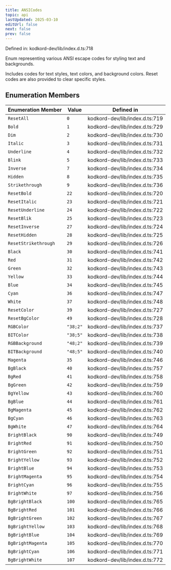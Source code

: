 ```yaml
---
title: ANSICodes
topic: api
lastUpdated: 2025-03-10
editUrl: false
next: false
prev: false
---
```


Defined in: kodkord-dev/lib/index.d.ts:718

Enum representing various ANSI escape codes for styling text and backgrounds.

Includes codes for text styles, text colors, and background colors.
Reset codes are also provided to clear specific styles.

## Enumeration Members

| Enumeration Member | Value | Defined in |
| ------ | ------ | ------ |
| <a id="resetall"></a> `ResetAll` | `0` | kodkord-dev/lib/index.d.ts:719 |
| <a id="bold"></a> `Bold` | `1` | kodkord-dev/lib/index.d.ts:729 |
| <a id="dim"></a> `Dim` | `2` | kodkord-dev/lib/index.d.ts:730 |
| <a id="italic"></a> `Italic` | `3` | kodkord-dev/lib/index.d.ts:731 |
| <a id="underline"></a> `Underline` | `4` | kodkord-dev/lib/index.d.ts:732 |
| <a id="blink"></a> `Blink` | `5` | kodkord-dev/lib/index.d.ts:733 |
| <a id="inverse"></a> `Inverse` | `7` | kodkord-dev/lib/index.d.ts:734 |
| <a id="hidden"></a> `Hidden` | `8` | kodkord-dev/lib/index.d.ts:735 |
| <a id="strikethrough"></a> `Strikethrough` | `9` | kodkord-dev/lib/index.d.ts:736 |
| <a id="resetbold"></a> `ResetBold` | `22` | kodkord-dev/lib/index.d.ts:720 |
| <a id="resetitalic"></a> `ResetItalic` | `23` | kodkord-dev/lib/index.d.ts:721 |
| <a id="resetunderline"></a> `ResetUnderline` | `24` | kodkord-dev/lib/index.d.ts:722 |
| <a id="resetblik"></a> `ResetBlik` | `25` | kodkord-dev/lib/index.d.ts:723 |
| <a id="resetinverse"></a> `ResetInverse` | `27` | kodkord-dev/lib/index.d.ts:724 |
| <a id="resethidden"></a> `ResetHidden` | `28` | kodkord-dev/lib/index.d.ts:725 |
| <a id="resetstrikethrough"></a> `ResetStrikethrough` | `29` | kodkord-dev/lib/index.d.ts:726 |
| <a id="black"></a> `Black` | `30` | kodkord-dev/lib/index.d.ts:741 |
| <a id="red"></a> `Red` | `31` | kodkord-dev/lib/index.d.ts:742 |
| <a id="green"></a> `Green` | `32` | kodkord-dev/lib/index.d.ts:743 |
| <a id="yellow"></a> `Yellow` | `33` | kodkord-dev/lib/index.d.ts:744 |
| <a id="blue"></a> `Blue` | `34` | kodkord-dev/lib/index.d.ts:745 |
| <a id="cyan"></a> `Cyan` | `36` | kodkord-dev/lib/index.d.ts:747 |
| <a id="white"></a> `White` | `37` | kodkord-dev/lib/index.d.ts:748 |
| <a id="resetcolor"></a> `ResetColor` | `39` | kodkord-dev/lib/index.d.ts:727 |
| <a id="resetbgcolor"></a> `ResetBgColor` | `49` | kodkord-dev/lib/index.d.ts:728 |
| <a id="rgbcolor"></a> `RGBColor` | `"38;2"` | kodkord-dev/lib/index.d.ts:737 |
| <a id="bitcolor"></a> `BITColor` | `"38;5"` | kodkord-dev/lib/index.d.ts:738 |
| <a id="rgbbackground"></a> `RGBBackground` | `"48;2"` | kodkord-dev/lib/index.d.ts:739 |
| <a id="bitbackground"></a> `BITBackground` | `"48;5"` | kodkord-dev/lib/index.d.ts:740 |
| <a id="magenta"></a> `Magenta` | `35` | kodkord-dev/lib/index.d.ts:746 |
| <a id="bgblack"></a> `BgBlack` | `40` | kodkord-dev/lib/index.d.ts:757 |
| <a id="bgred"></a> `BgRed` | `41` | kodkord-dev/lib/index.d.ts:758 |
| <a id="bggreen"></a> `BgGreen` | `42` | kodkord-dev/lib/index.d.ts:759 |
| <a id="bgyellow"></a> `BgYellow` | `43` | kodkord-dev/lib/index.d.ts:760 |
| <a id="bgblue"></a> `BgBlue` | `44` | kodkord-dev/lib/index.d.ts:761 |
| <a id="bgmagenta"></a> `BgMagenta` | `45` | kodkord-dev/lib/index.d.ts:762 |
| <a id="bgcyan"></a> `BgCyan` | `46` | kodkord-dev/lib/index.d.ts:763 |
| <a id="bgwhite"></a> `BgWhite` | `47` | kodkord-dev/lib/index.d.ts:764 |
| <a id="brightblack"></a> `BrightBlack` | `90` | kodkord-dev/lib/index.d.ts:749 |
| <a id="brightred"></a> `BrightRed` | `91` | kodkord-dev/lib/index.d.ts:750 |
| <a id="brightgreen"></a> `BrightGreen` | `92` | kodkord-dev/lib/index.d.ts:751 |
| <a id="brightyellow"></a> `BrightYellow` | `93` | kodkord-dev/lib/index.d.ts:752 |
| <a id="brightblue"></a> `BrightBlue` | `94` | kodkord-dev/lib/index.d.ts:753 |
| <a id="brightmagenta"></a> `BrightMagenta` | `95` | kodkord-dev/lib/index.d.ts:754 |
| <a id="brightcyan"></a> `BrightCyan` | `96` | kodkord-dev/lib/index.d.ts:755 |
| <a id="brightwhite"></a> `BrightWhite` | `97` | kodkord-dev/lib/index.d.ts:756 |
| <a id="bgbrightblack"></a> `BgBrightBlack` | `100` | kodkord-dev/lib/index.d.ts:765 |
| <a id="bgbrightred"></a> `BgBrightRed` | `101` | kodkord-dev/lib/index.d.ts:766 |
| <a id="bgbrightgreen"></a> `BgBrightGreen` | `102` | kodkord-dev/lib/index.d.ts:767 |
| <a id="bgbrightyellow"></a> `BgBrightYellow` | `103` | kodkord-dev/lib/index.d.ts:768 |
| <a id="bgbrightblue"></a> `BgBrightBlue` | `104` | kodkord-dev/lib/index.d.ts:769 |
| <a id="bgbrightmagenta"></a> `BgBrightMagenta` | `105` | kodkord-dev/lib/index.d.ts:770 |
| <a id="bgbrightcyan"></a> `BgBrightCyan` | `106` | kodkord-dev/lib/index.d.ts:771 |
| <a id="bgbrightwhite"></a> `BgBrightWhite` | `107` | kodkord-dev/lib/index.d.ts:772 |
